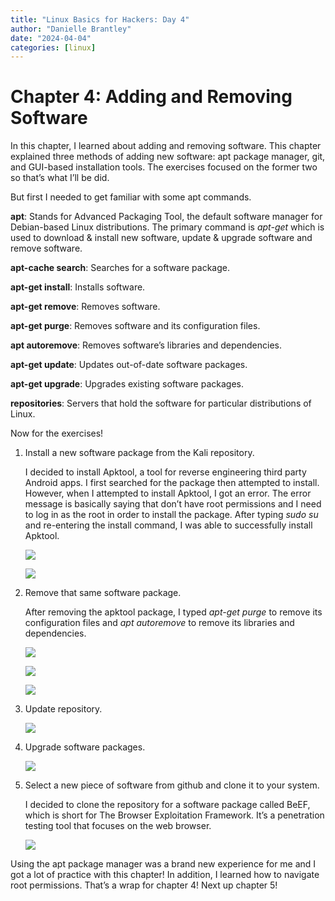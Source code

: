 ```yaml
---
title: "Linux Basics for Hackers: Day 4"
author: "Danielle Brantley"
date: "2024-04-04"
categories: [linux]
---
```


# Chapter 4: Adding and Removing Software

In this chapter, I learned about adding and removing software. This chapter explained three methods of adding new software: apt package manager, git, and GUI-based installation tools. The exercises focused on the former two so that's what I'll be did.

But first I needed to get familiar with some apt commands.

**apt**: Stands for Advanced Packaging Tool, the default software manager for Debian-based Linux distributions. The primary command is *apt-get* which is used to download & install new software, update & upgrade software and remove software.

**apt-cache search**: Searches for a software package.

**apt-get install**: Installs software.

**apt-get remove**: Removes software.

**apt-get purge**: Removes software and its configuration files.

**apt autoremove**: Removes software's libraries and dependencies.

**apt-get update**: Updates out-of-date software packages.

**apt-get upgrade**: Upgrades existing software packages.

**repositories**: Servers that hold the software for particular distributions of Linux.

Now for the exercises!

1.  Install a new software package from the Kali repository.

    I decided to install Apktool, a tool for reverse engineering third party Android apps. I first searched for the package then attempted to install. However, when I attempted to install Apktool, I got an error. The error message is basically saying that don't have root permissions and I need to log in as the root in order to install the package. After typing *sudo su* and re-entering the install command, I was able to successfully install Apktool.

    ![](images/search.png)

    ![](images/install.png)

2.  Remove that same software package.

    After removing the apktool package, I typed *apt-get purge* to remove its configuration files and *apt autoremove* to remove its libraries and dependencies.

    ![](images/remove.png)

    ![](images/purge.png)

    ![](images/autoremove.png)

3.  Update repository.

    ![](images/update.png)

4.  Upgrade software packages.

    ![](images/upgrade.png)

5.  Select a new piece of software from github and clone it to your system.

    I decided to clone the repository for a software package called BeEF, which is short for The Browser Exploitation Framework. It's a penetration testing tool that focuses on the web browser.

    ![](images/clone.png)

Using the apt package manager was a brand new experience for me and I got a lot of practice with this chapter! In addition, I learned how to navigate root permissions. That's a wrap for chapter 4! Next up chapter 5!
